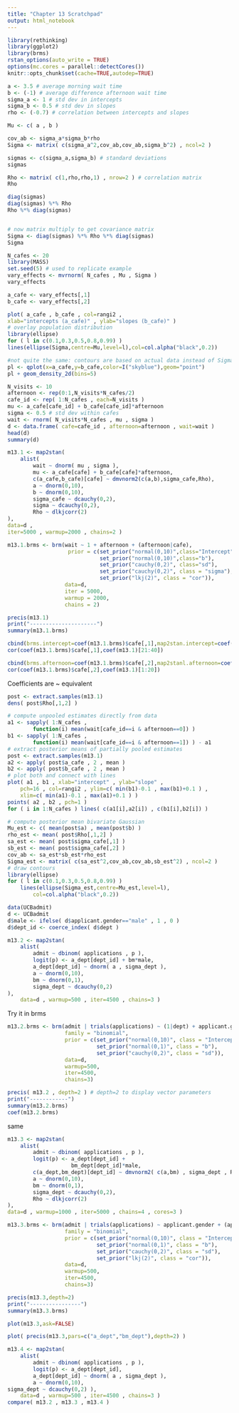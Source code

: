 ```yaml
---
title: "Chapter 13 Scratchpad"
output: html_notebook
---
```


```r
library(rethinking)
library(ggplot2)
library(brms)
rstan_options(auto_write = TRUE)
options(mc.cores = parallel::detectCores())
knitr::opts_chunk$set(cache=TRUE,autodep=TRUE)
```


```r
a <- 3.5 # average morning wait time
b <- (-1) # average difference afternoon wait time
sigma_a <- 1 # std dev in intercepts
sigma_b <- 0.5 # std dev in slopes
rho <- (-0.7) # correlation between intercepts and slopes
```

```r
Mu <- c( a , b )
```

```r
cov_ab <- sigma_a*sigma_b*rho
Sigma <- matrix( c(sigma_a^2,cov_ab,cov_ab,sigma_b^2) , ncol=2 )
```

```r
sigmas <- c(sigma_a,sigma_b) # standard deviations
sigmas

Rho <- matrix( c(1,rho,rho,1) , nrow=2 ) # correlation matrix
Rho

diag(sigmas)
diag(sigmas) %*% Rho
Rho %*% diag(sigmas) 


# now matrix multiply to get covariance matrix
Sigma <- diag(sigmas) %*% Rho %*% diag(sigmas)
Sigma

```


```r
N_cafes <- 20
library(MASS)
set.seed(5) # used to replicate example
vary_effects <- mvrnorm( N_cafes , Mu , Sigma )
vary_effects
```

```r

a_cafe <- vary_effects[,1]
b_cafe <- vary_effects[,2]

plot( a_cafe , b_cafe , col=rangi2 ,
xlab="intercepts (a_cafe)" , ylab="slopes (b_cafe)" )
# overlay population distribution
library(ellipse)
for ( l in c(0.1,0.3,0.5,0.8,0.99) )
lines(ellipse(Sigma,centre=Mu,level=l),col=col.alpha("black",0.2))

#not quite the same: contours are based on actual data instead of Sigma matrix
pl <- qplot(x=a_cafe,y=b_cafe,color=I("skyblue"),geom="point")
pl + geom_density_2d(bins=5)
```

```r
N_visits <- 10
afternoon <- rep(0:1,N_visits*N_cafes/2)
cafe_id <- rep( 1:N_cafes , each=N_visits )
mu <- a_cafe[cafe_id] + b_cafe[cafe_id]*afternoon
sigma <- 0.5 # std dev within cafes
wait <- rnorm( N_visits*N_cafes , mu , sigma )
d <- data.frame( cafe=cafe_id , afternoon=afternoon , wait=wait )
head(d)
summary(d)
```

```r
m13.1 <- map2stan(
    alist(
        wait ~ dnorm( mu , sigma ),
        mu <- a_cafe[cafe] + b_cafe[cafe]*afternoon,
        c(a_cafe,b_cafe)[cafe] ~ dmvnorm2(c(a,b),sigma_cafe,Rho),
        a ~ dnorm(0,10),
        b ~ dnorm(0,10),
        sigma_cafe ~ dcauchy(0,2),
        sigma ~ dcauchy(0,2),
        Rho ~ dlkjcorr(2)
),
data=d ,
iter=5000 , warmup=2000 , chains=2 )
```

```r
m13.1.brms <- brm(wait ~ 1 + afternoon + (afternoon|cafe),
                   prior = c(set_prior("normal(0,10)",class="Intercept"),
                             set_prior("normal(0,10)",class="b"),
                             set_prior("cauchy(0,2)", class="sd"),
                             set_prior("cauchy(0,2)", class = "sigma"),
                             set_prior("lkj(2)", class = "cor")),
                  data=d,
                  iter = 5000,
                  warmup = 2000,
                  chains = 2)
```

```r
precis(m13.1)
print("---------------------")
summary(m13.1.brms)
```

```r
cbind(brms.intercept=coef(m13.1.brms)$cafe[,1],map2stan.intercept=coef(m13.1)[21:40])
cor(coef(m13.1.brms)$cafe[,1],coef(m13.1)[21:40])

cbind(brms.afternoon=coef(m13.1.brms)$cafe[,2],map2stanl.afternoon=coef(m13.1)[1:20])
cor(coef(m13.1.brms)$cafe[,2],coef(m13.1)[1:20])
```

Coefficients are ~ equivalent

```r
post <- extract.samples(m13.1)
dens( post$Rho[,1,2] )
```

```r
# compute unpooled estimates directly from data
a1 <- sapply( 1:N_cafes ,
        function(i) mean(wait[cafe_id==i & afternoon==0]) )
b1 <- sapply( 1:N_cafes ,
        function(i) mean(wait[cafe_id==i & afternoon==1]) ) - a1
# extract posterior means of partially pooled estimates
post <- extract.samples(m13.1)
a2 <- apply( post$a_cafe , 2 , mean )
b2 <- apply( post$b_cafe , 2 , mean )
# plot both and connect with lines
plot( a1 , b1 , xlab="intercept" , ylab="slope" ,
    pch=16 , col=rangi2 , ylim=c( min(b1)-0.1 , max(b1)+0.1 ) ,
    xlim=c( min(a1)-0.1 , max(a1)+0.1 ) )
points( a2 , b2 , pch=1 )
for ( i in 1:N_cafes ) lines( c(a1[i],a2[i]) , c(b1[i],b2[i]) )

# compute posterior mean bivariate Gaussian
Mu_est <- c( mean(post$a) , mean(post$b) )
rho_est <- mean( post$Rho[,1,2] )
sa_est <- mean( post$sigma_cafe[,1] )
sb_est <- mean( post$sigma_cafe[,2] )
cov_ab <- sa_est*sb_est*rho_est
Sigma_est <- matrix( c(sa_est^2,cov_ab,cov_ab,sb_est^2) , ncol=2 )
# draw contours
library(ellipse)
for ( l in c(0.1,0.3,0.5,0.8,0.99) )
    lines(ellipse(Sigma_est,centre=Mu_est,level=l),
        col=col.alpha("black",0.2))
```

```r
data(UCBadmit)
d <- UCBadmit
d$male <- ifelse( d$applicant.gender=="male" , 1 , 0 )
d$dept_id <- coerce_index( d$dept )
```

```r
m13.2 <- map2stan(
    alist(
        admit ~ dbinom( applications , p ),
        logit(p) <- a_dept[dept_id] + bm*male,
        a_dept[dept_id] ~ dnorm( a , sigma_dept ),
        a ~ dnorm(0,10),
        bm ~ dnorm(0,1),
        sigma_dept ~ dcauchy(0,2)
),
    data=d , warmup=500 , iter=4500 , chains=3 )
```

Try it in brms
```r
m13.2.brms <- brm(admit | trials(applications) ~ (1|dept) + applicant.gender,
                  family = "binomial",
                  prior = c(set_prior("normal(0,10)", class = "Intercept"),
                            set_prior("normal(0,1)", class = "b"),
                            set_prior("cauchy(0,2)", class = "sd")),
                  data=d,
                  warmup=500,
                  iter=4500,
                  chains=3)
```
```r
precis( m13.2 , depth=2 ) # depth=2 to display vector parameters
print("------------")
summary(m13.2.brms)
coef(m13.2.brms)
```


same

```r
m13.3 <- map2stan(
    alist(
        admit ~ dbinom( applications , p ),
        logit(p) <- a_dept[dept_id] +
                    bm_dept[dept_id]*male,
        c(a_dept,bm_dept)[dept_id] ~ dmvnorm2( c(a,bm) , sigma_dept , Rho ),
        a ~ dnorm(0,10),
        bm ~ dnorm(0,1),
        sigma_dept ~ dcauchy(0,2),
        Rho ~ dlkjcorr(2)
),
data=d , warmup=1000 , iter=5000 , chains=4 , cores=3 )
```

```r
m13.3.brms <- brm(admit | trials(applications) ~ applicant.gender + (applicant.gender|dept),
                  family = "binomial",
                  prior = c(set_prior("normal(0,10)", class = "Intercept"),
                            set_prior("normal(0,1)", class = "b"),
                            set_prior("cauchy(0,2)", class = "sd"),
                            set_prior("lkj(2)", class = "cor")),
                  data=d,
                  warmup=500,
                  iter=4500,
                  chains=3)
```

```r
precis(m13.3,depth=2)
print("----------------")
summary(m13.3.brms)
```

```r
plot(m13.3,ask=FALSE)
```
```r
plot( precis(m13.3,pars=c("a_dept","bm_dept"),depth=2) )
```

```r
m13.4 <- map2stan(
    alist(
        admit ~ dbinom( applications , p ),
        logit(p) <- a_dept[dept_id],
        a_dept[dept_id] ~ dnorm( a , sigma_dept ),
        a ~ dnorm(0,10),
sigma_dept ~ dcauchy(0,2) ),
    data=d , warmup=500 , iter=4500 , chains=3 )
compare( m13.2 , m13.3 , m13.4 )
```

